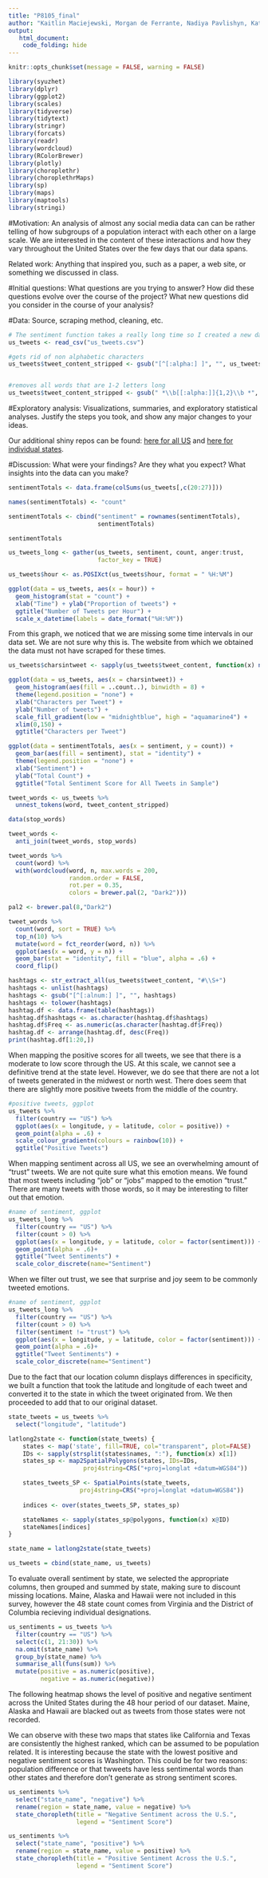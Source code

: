```yaml
---
title: "P8105_final"
author: "Kaitlin Maciejewski, Morgan de Ferrante, Nadiya Pavlishyn, Kathryn Addabbo, Peter Batten"
output: 
   html_document:
    code_folding: hide
---
```


```r
knitr::opts_chunk$set(message = FALSE, warning = FALSE)
```

```r
library(syuzhet)
library(dplyr)
library(ggplot2)
library(scales)
library(tidyverse)
library(tidytext)
library(stringr)
library(forcats)
library(readr)
library(wordcloud)
library(RColorBrewer)
library(plotly)
library(choroplethr)
library(choroplethrMaps)
library(sp)
library(maps)
library(maptools)
library(stringi)
```


#Motivation: 
An analysis of almost any social media data can can be rather telling of how subgroups of a population interact with each other on a large scale. We are interested in the content of these interactions and how they vary throughout the United States over the few days that our data spans.

Related work: Anything that inspired you, such as a paper, a web site, or something we discussed in class.

#Initial questions: 
What questions are you trying to answer? How did these questions evolve over the course of the project? What new questions did you consider in the course of your analysis?

#Data: 
Source, scraping method, cleaning, etc.

```r
# The sentiment function takes a really long time so I created a new data file so you don't have to run it
us_tweets <- read_csv("us_tweets.csv") 

#gets rid of non alphabetic characters  
us_tweets$tweet_content_stripped <- gsub("[^[:alpha:] ]", "", us_tweets$tweet_content) 


#removes all words that are 1-2 letters long
us_tweets$tweet_content_stripped <- gsub(" *\\b[[:alpha:]]{1,2}\\b *", " ", us_tweets$tweet_content_stripped) 
```


#Exploratory analysis: 
Visualizations, summaries, and exploratory statistical analyses. Justify the steps you took, and show any major changes to your ideas.

Our additional shiny repos can be found: [here for all US](https://github.com/k-maciejewski/p8105_final_shinyUS) and [here for individual states](https://github.com/k-maciejewski/p8105_final_shiny_app).



#Discussion: 
What were your findings? Are they what you expect? What insights into the data can you make?



```r
sentimentTotals <- data.frame(colSums(us_tweets[,c(20:27)]))

names(sentimentTotals) <- "count"

sentimentTotals <- cbind("sentiment" = rownames(sentimentTotals),
                         sentimentTotals)

sentimentTotals
```


```r
us_tweets_long <- gather(us_tweets, sentiment, count, anger:trust, 
                         factor_key = TRUE)
```


```r
us_tweets$hour <- as.POSIXct(us_tweets$hour, format = " %H:%M")

ggplot(data = us_tweets, aes(x = hour)) +
  geom_histogram(stat = "count") +
  xlab("Time") + ylab("Proportion of tweets") +
  ggtitle("Number of Tweets per Hour") +
  scale_x_datetime(labels = date_format("%H:%M"))
```

From this graph, we noticed that we are missing some time intervals in our data set. We are not sure why this is. The website from which we obtained the data must not have scraped for these times. 


```r
us_tweets$charsintweet <- sapply(us_tweets$tweet_content, function(x) nchar(x))

ggplot(data = us_tweets, aes(x = charsintweet)) +
  geom_histogram(aes(fill = ..count..), binwidth = 8) +
  theme(legend.position = "none") +
  xlab("Characters per Tweet") + 
  ylab("Number of tweets") + 
  scale_fill_gradient(low = "midnightblue", high = "aquamarine4") + 
  xlim(0,150) + 
  ggtitle("Characters per Tweet")
```

```r
ggplot(data = sentimentTotals, aes(x = sentiment, y = count)) +
  geom_bar(aes(fill = sentiment), stat = "identity") +
  theme(legend.position = "none") +
  xlab("Sentiment") + 
  ylab("Total Count") + 
  ggtitle("Total Sentiment Score for All Tweets in Sample")
```


```r
tweet_words <- us_tweets %>% 
  unnest_tokens(word, tweet_content_stripped)

data(stop_words)

tweet_words <-  
  anti_join(tweet_words, stop_words)

tweet_words %>%
  count(word) %>%
  with(wordcloud(word, n, max.words = 200, 
                 random.order = FALSE, 
                 rot.per = 0.35,  
                 colors = brewer.pal(2, "Dark2")))
```


```r
pal2 <- brewer.pal(8,"Dark2")

tweet_words %>% 
  count(word, sort = TRUE) %>% 
  top_n(10) %>% 
  mutate(word = fct_reorder(word, n)) %>% 
  ggplot(aes(x = word, y = n)) + 
  geom_bar(stat = "identity", fill = "blue", alpha = .6) + 
  coord_flip()
```

```r
hashtags <- str_extract_all(us_tweets$tweet_content, "#\\S+")
hashtags <- unlist(hashtags)
hashtags <- gsub("[^[:alnum:] ]", "", hashtags)
hashtags <- tolower(hashtags)
hashtag.df <- data.frame(table(hashtags))
hashtag.df$hashtags <- as.character(hashtag.df$hashtags)
hashtag.df$Freq <- as.numeric(as.character(hashtag.df$Freq))
hashtag.df <- arrange(hashtag.df, desc(Freq))
print(hashtag.df[1:20,])
```


When mapping the positive scores for all tweets, we see that there is a moderate to low score through the US. At this scale, we cannot see a definitive trend at the state level. However, we do see that there are not a lot of tweets generated in the midwest or north west. There does seem that there are slightly more positive tweets from the middle of the country.

```r
#positive tweets, ggplot
us_tweets %>%
  filter(country == "US") %>% 
  ggplot(aes(x = longitude, y = latitude, color = positive)) + 
  geom_point(alpha = .6) +
  scale_colour_gradientn(colours = rainbow(10)) +
  ggtitle("Positive Tweets")
```

When mapping sentiment across all US, we see an overwhelming amount of "trust" tweets. We are not quite sure what this emotion means. We found that most tweets including "job" or "jobs" mapped to the emotion "trust." There are many tweets with those words, so it may be interesting to filter out that emotion.
  
```r
#name of sentiment, ggplot
us_tweets_long %>%
  filter(country == "US") %>% 
  filter(count > 0) %>% 
  ggplot(aes(x = longitude, y = latitude, color = factor(sentiment))) + 
  geom_point(alpha = .6)+
  ggtitle("Tweet Sentiments") +
  scale_color_discrete(name="Sentiment")

```

When we filter out trust, we see that surprise and joy seem to be commonly tweeted emotions.

```r
#name of sentiment, ggplot
us_tweets_long %>%
  filter(country == "US") %>% 
  filter(count > 0) %>% 
  filter(sentiment != "trust") %>% 
  ggplot(aes(x = longitude, y = latitude, color = factor(sentiment))) + 
  geom_point(alpha = .6)+
  ggtitle("Tweet Sentiments") +
  scale_color_discrete(name="Sentiment")

```




Due to the fact that our location column displays differences in specificity, we built a function that took the latitude and longitude of each tweet and converted it to the state in which the tweet originated from. We then proceeded to add that to our original dataset. 

```r
state_tweets = us_tweets %>%
  select("longitude", "latitude")

latlong2state <- function(state_tweets) {
    states <- map('state', fill=TRUE, col="transparent", plot=FALSE)
    IDs <- sapply(strsplit(states$names, ":"), function(x) x[1])
    states_sp <- map2SpatialPolygons(states, IDs=IDs,
                     proj4string=CRS("+proj=longlat +datum=WGS84"))

    states_tweets_SP <- SpatialPoints(state_tweets, 
                    proj4string=CRS("+proj=longlat +datum=WGS84"))
    
    indices <- over(states_tweets_SP, states_sp)

    stateNames <- sapply(states_sp@polygons, function(x) x@ID)
    stateNames[indices]
}

state_name = latlong2state(state_tweets)

us_tweets = cbind(state_name, us_tweets)
```

To evaluate overall sentiment by state, we selected the appropriate columns, then grouped and summed by state, making sure to discount missing locations. Maine, Alaska and Hawaii were not included in this survey, however the 48 state count comes from Virginia and the District of Columbia recieving individual designations. 

```r
us_sentiments = us_tweets %>%
  filter(country == "US") %>%
  select(c(1, 21:30)) %>%
  na.omit(state_name) %>%
  group_by(state_name) %>%
  summarise_all(funs(sum)) %>%
  mutate(positive = as.numeric(positive),
         negative = as.numeric(negative))
```

The following heatmap shows the level of positive and negative sentiment across the United States during the 48 hour period of our dataset. Maine, Alaska and Hawaii are blacked out as tweets from those states were not recorded. 

We can observe with these two maps that states like California and Texas are consistently the highest ranked, which can be assumed to be population related. It is interesting because the state with the lowest positive and negative sentiment scores is Washington. This could be for two reasons: population difference or that twweets have less sentimental words than other states and therefore don't generate as strong sentiment scores. 

```r
us_sentiments %>%
  select("state_name", "negative") %>%
  rename(region = state_name, value = negative) %>%
  state_choropleth(title = "Negative Sentiment across the U.S.",
                   legend = "Sentiment Score")  

us_sentiments %>%
  select("state_name", "positive") %>%
  rename(region = state_name, value = positive) %>%
  state_choropleth(title = "Positive Sentiment Across the U.S.",
                   legend = "Sentiment Score")
```
